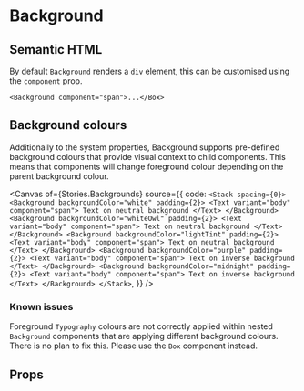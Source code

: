 
<Meta of={Stories} />

# Background

<Description />

## Semantic HTML

By default `Background` renders a `div` element, this can be customised using the
`component` prop.

```tsx dark
<Background component="span">...</Box>
```

## Background colours

Additionally to the system properties, Background supports pre-defined background colours
that provide visual context to child components. This means that components
will change foreground colour depending on the parent background colour.

<Canvas
  of={Stories.Backgrounds}
  source={{
    code: `
<Stack spacing={0}>
  <Background backgroundColor="white" padding={2}>
    <Text variant="body" component="span">
      Text on neutral background
    </Text>
  </Background>
  <Background backgroundColor="whiteOwl" padding={2}>
    <Text variant="body" component="span">
      Text on neutral background
    </Text>
  </Background>
  <Background backgroundColor="lightTint" padding={2}>
    <Text variant="body" component="span">
      Text on neutral background
    </Text>
  </Background>
  <Background backgroundColor="purple" padding={2}>
    <Text variant="body" component="span">
      Text on inverse background
    </Text>
  </Background>
  <Background backgroundColor="midnight" padding={2}>
    <Text variant="body" component="span">
      Text on inverse background
    </Text>
  </Background>
</Stack>
    `,
  }}
/>

### Known issues

Foreground `Typography` colours are not correctly applied within nested
`Background` components that are applying different background colours. There
is no plan to fix this. Please use the `Box` component instead.

## Props

<ArgTypes of={Stories} />
